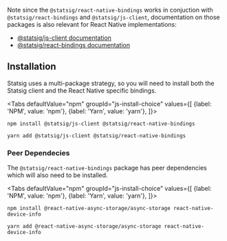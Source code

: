 
Note since the `@statsig/react-native-bindings` works in conjuction with `@statsig/react-bindings` and `@statsig/js-client`, 
documentation on those packages is also relevant for React Native implementations:

- [@statsig/js-client documentation](/client/javascript-sdk)
- [@statsig/react-bindings documentation](/client/javascript-sdk)

## Installation

Statsig uses a multi-package strategy, so you will need to install both the Statsig client and the React Native
specific bindings.

<Tabs
  defaultValue="npm"
  groupId="js-install-choice"
  values={[
    {label: 'NPM', value: 'npm'},
    {label: 'Yarn', value: 'yarn'},
  ]}>

  <TabItem value="npm">

```shell
npm install @statsig/js-client @statsig/react-native-bindings
```

  </TabItem>
  <TabItem value="yarn">

```shell
yarn add @statsig/js-client @statsig/react-native-bindings
```

  </TabItem>
</Tabs>

### Peer Dependecies

The `@statsig/react-native-bindings` package has peer dependencies which will also need to be installed.

<Tabs
  defaultValue="npm"
  groupId="js-install-choice"
  values={[
    {label: 'NPM', value: 'npm'},
    {label: 'Yarn', value: 'yarn'},
  ]}>

  <TabItem value="npm">

```shell
npm install @react-native-async-storage/async-storage react-native-device-info
```

  </TabItem>
  <TabItem value="yarn">

```shell
yarn add @react-native-async-storage/async-storage react-native-device-info
```

  </TabItem>
</Tabs>
